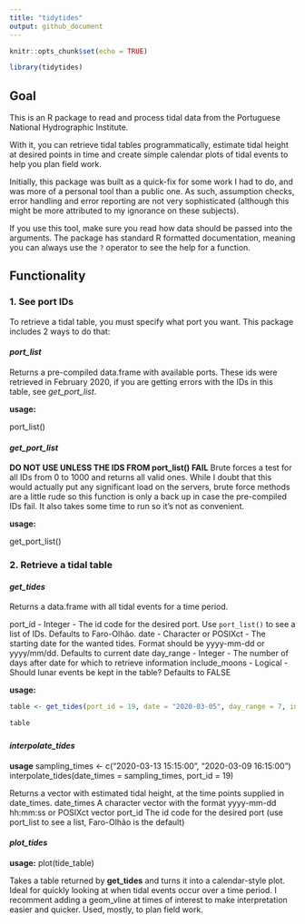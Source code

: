 ```yaml
---
title: "tidytides"
output: github_document
---
```


```r
knitr::opts_chunk$set(echo = TRUE)

library(tidytides)
```

## Goal

This is an R package to read and process tidal data from the Portuguese National Hydrographic Institute.

With it, you can retrieve tidal tables programmatically, estimate tidal height at desired points in time and create simple calendar plots of tidal events to help you plan field work.

Initially, this package was built as a quick-fix for some work I had to do, and was more of a personal tool than a public one. As such, assumption checks, error handling and error reporting are not very sophisticated (although this might be more attributed to my ignorance on these subjects). 

If you use this tool, make sure you read how data should be passed into the arguments. The package has standard R formatted documentation, meaning you can always use the `?` operator to see the help for a function. 


## Functionality

### 1. See port IDs

To retrieve a tidal table, you must specify what port you want. This package includes 2 ways to do that: 

#### *port_list* 

Returns a pre-compiled data.frame with available ports. These ids were retrieved in February 2020, if you are getting errors with the IDs in this table, see *get_port_list*.

**usage:** 

port_list()


#### *get_port_list*

**DO NOT USE UNLESS THE IDS FROM port_list() FAIL** Brute forces a test for all IDs from 0 to 1000 and returns all valid ones. While I doubt that this would actually put any significant load on the servers, brute force methods are a little rude so this function is only a back up in case the pre-compiled IDs fail. It also takes some time to run so it's not as convenient.

**usage:** 

get_port_list()

### 2. Retrieve a tidal table

#### *get_tides*

Returns a data.frame with all tidal events for a time period.

port_id - Integer - The id code for the desired port. Use `port_list()` to see a list of IDs. Defaults to Faro-Olhão.
date - Character or POSIXct - The starting date for the wanted tides. Format should be yyyy-mm-dd or yyyy/mm/dd. Defaults to current date
day_range - Integer - The number of days after date for which to retrieve information
include_moons - Logical - Should lunar events be kept in the table? Defaults to FALSE

**usage:** 

```r
table <- get_tides(port_id = 19, date = "2020-03-05", day_range = 7, include_moons = FALSE)

table
```

### 
#### *interpolate_tides*

**usage** sampling_times <- c("2020-03-13 15:15:00", "2020-03-09 16:15:00")
interpolate_tides(date_times = sampling_times, port_id = 19)



Returns a vector with estimated tidal height, at the time points supplied in date_times.
date_times A character vector with the format yyyy-mm-dd hh:mm:ss or POSIXct vector
port_id The id code for the desired port (use port_list to see a list, Faro-Olhão is the default)

#### *plot_tides*

**usage:** plot(tide_table)

Takes a table returned by **get_tides** and turns it into a calendar-style plot. Ideal for quickly looking at when tidal events occur over a time period. I recomment adding a geom_vline at times of interest to make interpretation easier and quicker. Used, mostly, to plan field work.
